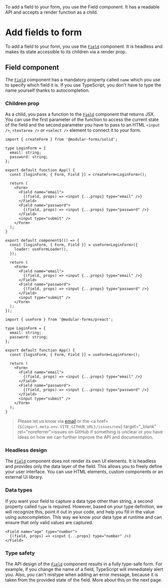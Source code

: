 
<Title>Add fields to form</Title>
<Description>
  To add a field to your form, you use the Field component. It has a readable
  API and accepts a render function as a child.
</Description>

# Add fields to form

To add a field to your form, you use the <A href="../../api/Field">`Field`</A> component. It is headless and makes its state accessible to its children via a render prop.

## Field component

The <A href="../../api/Field">`Field`</A> component has a mandatory property called `name` which you use to specify which field it is. If you use TypeScript, you don't have to type the name yourself thanks to autocompletion.

### Children prop

As a child, you pass a function to the <A href="../../api/Field">`Field`</A> component that returns JSX. You can use the first parameter of the function to access the current state of the field and the second parameter you have to pass to an HTML `<input />`, `<textarea />` or `<select />` element to connect it to your form.

<Solid block>

```tsx
import { createForm } from '@modular-forms/solid';

type LoginForm = {
  email: string;
  password: string;
};

export default function App() {
  const [loginForm, { Form, Field }] = createForm<LoginForm>();

  return (
    <Form>
      <Field name="email">
        {(field, props) => <input {...props} type="email" />}
      </Field>
      <Field name="password">
        {(field, props) => <input {...props} type="password" />}
      </Field>
      <input type="submit" />
    </Form>
  );
}
```

</Solid>

<Qwik block>

```tsx
export default component$(() => {
  const [loginForm, { Form, Field }] = useForm<LoginForm>({
    loader: useFormLoader(),
  });

  return (
    <Form>
      <Field name="email">
        {(field, props) => <input {...props} type="email" />}
      </Field>
      <Field name="password">
        {(field, props) => <input {...props} type="password" />}
      </Field>
      <input type="submit" />
    </Form>
  );
});
```

</Qwik>

<Preact block>

```tsx
import { useForm } from '@modular-forms/preact';

type LoginForm = {
  email: string;
  password: string;
};

export default function App() {
  const [loginForm, { Form, Field }] = useForm<LoginForm>();

  return (
    <Form>
      <Field name="email">
        {(field, props) => <input {...props} type="email" />}
      </Field>
      <Field name="password">
        {(field, props) => <input {...props} type="password" />}
      </Field>
      <input type="submit" />
    </Form>
  );
}
```

</Preact>

> Please let us know via <A href="/legal/imprint">email</A> or the <a href={`${import.meta.env.VITE_GITHUB_URL}/issues/new`} target="\_blank" rel="noreferrer">issues</a> on GitHub if something is unclear or you have ideas on how we can further improve the API and documentation.

### Headless design

The <A href="../../api/Field">`Field`</A> component does not render its own UI elements. It is headless and provides only the data layer of the field. This allows you to freely define your user interface. You can use HTML elements, custom components or an external UI library.

### Data types

If you want your field to capture a data type other than string, a second property called `type` is required. However, based on your type definition, we will recognize this, point it out in your code, and help you fill in the value using autocompletion. This way we know your data type at runtime and can ensure that only valid values are captured.

```tsx
<Field name="age" type="number">
  {(field, props) => <input {...props} type="number" />}
</Field>
```

### Type safety

The API design of the <A href="../../api/Field">`Field`</A> component results in a fully type-safe form. For example, if you change the name of a field, TypeScript will immediately alert you. Also, you can't mistype when adding an error message, because it is taken from the provided state of the field. More about this on the next page.

